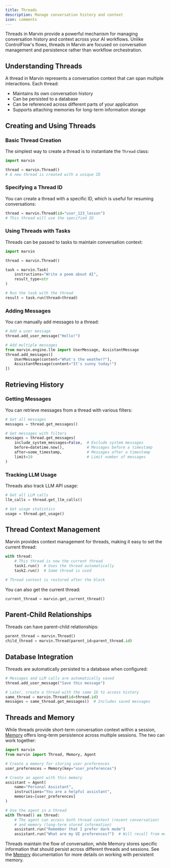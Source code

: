 ```yaml
---
title: Threads
description: Manage conversation history and context
icon: comments
---
```


Threads in Marvin provide a powerful mechanism for managing conversation history and context across your AI workflows. Unlike ControlFlow's flows, threads in Marvin are focused on conversation management and persistence rather than workflow orchestration.

## Understanding Threads

A thread in Marvin represents a conversation context that can span multiple interactions. Each thread:
- Maintains its own conversation history
- Can be persisted to a database
- Can be referenced across different parts of your application
- Supports attaching memories for long-term information storage

## Creating and Using Threads

### Basic Thread Creation

The simplest way to create a thread is to instantiate the `Thread` class:

```python
import marvin

thread = marvin.Thread()
# A new thread is created with a unique ID
```

### Specifying a Thread ID

You can create a thread with a specific ID, which is useful for resuming conversations:

```python
thread = marvin.Thread(id="user_123_lesson")
# This thread will use the specified ID
```

### Using Threads with Tasks

Threads can be passed to tasks to maintain conversation context:

```python
import marvin

thread = marvin.Thread()

task = marvin.Task(
    instructions="Write a poem about AI",
    result_type=str
)

# Run the task with the thread
result = task.run(thread=thread)
```

### Adding Messages

You can manually add messages to a thread:

```python
# Add a user message
thread.add_user_message("Hello!")

# Add multiple messages
from marvin.engine.llm import UserMessage, AssistantMessage
thread.add_messages([
    UserMessage(content="What's the weather?"),
    AssistantMessage(content="It's sunny today!")
])
```

## Retrieving History

### Getting Messages

You can retrieve messages from a thread with various filters:

```python
# Get all messages
messages = thread.get_messages()

# Get messages with filters
messages = thread.get_messages(
    include_system_messages=False,  # Exclude system messages
    before=datetime.now(),          # Messages before a timestamp
    after=some_timestamp,           # Messages after a timestamp
    limit=10                        # Limit number of messages
)
```

### Tracking LLM Usage

Threads also track LLM API usage:

```python
# Get all LLM calls
llm_calls = thread.get_llm_calls()

# Get usage statistics
usage = thread.get_usage()
```

## Thread Context Management

Marvin provides context management for threads, making it easy to set the current thread:

```python
with thread:
    # This thread is now the current thread
    task1.run()  # Uses the thread automatically
    task2.run()  # Same thread is used

# Thread context is restored after the block
```

You can also get the current thread:

```python
current_thread = marvin.get_current_thread()
```

## Parent-Child Relationships

Threads can have parent-child relationships:

```python
parent_thread = marvin.Thread()
child_thread = marvin.Thread(parent_id=parent_thread.id)
```

## Database Integration

Threads are automatically persisted to a database when configured:

```python
# Messages and LLM calls are automatically saved
thread.add_user_message("Save this message")

# Later, create a thread with the same ID to access history
same_thread = marvin.Thread(id=thread.id)
messages = same_thread.get_messages()  # Includes saved messages
```

## Threads and Memory

While threads provide short-term conversation context within a session, [Memory](/concepts/memory) offers long-term persistence across multiple sessions. The two can work together:

```python
import marvin
from marvin import Thread, Memory, Agent

# Create a memory for storing user preferences
user_preferences = Memory(key="user_preferences")

# Create an agent with this memory
assistant = Agent(
    name="Personal Assistant",
    instructions="You are a helpful assistant",
    memories=[user_preferences]
)

# Use the agent in a thread
with Thread() as thread:
    # The agent can access both thread context (recent conversation)
    # and memory (long-term stored information)
    assistant.run("Remember that I prefer dark mode")
    assistant.run("What are my UI preferences?")  # Will recall from memory
```

Threads maintain the flow of conversation, while Memory stores specific information that should persist across different threads and sessions. See the [Memory](/concepts/memory) documentation for more details on working with persistent memory.
